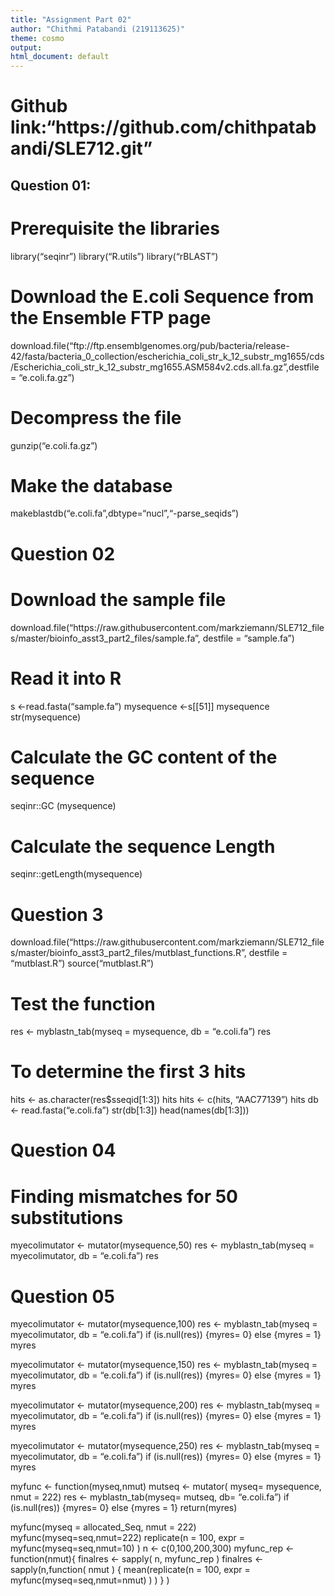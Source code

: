```yaml
--- 
title: "Assignment Part 02"
author: "Chithmi Patabandi (219113625)"
theme: cosmo
output: 
html_document: default
---
```

# Github link:"https://github.com/chithpatabandi/SLE712.git" 


## Question 01: 

# Prerequisite the libraries
library("seqinr")
library("R.utils")
library("rBLAST")

# Download the E.coli Sequence from the Ensemble FTP page
download.file("ftp://ftp.ensemblgenomes.org/pub/bacteria/release-42/fasta/bacteria_0_collection/escherichia_coli_str_k_12_substr_mg1655/cds/Escherichia_coli_str_k_12_substr_mg1655.ASM584v2.cds.all.fa.gz",destfile = "e.coli.fa.gz")

# Decompress the file
gunzip("e.coli.fa.gz")

# Make the database
makeblastdb("e.coli.fa",dbtype="nucl","-parse_seqids")

# Question 02

# Download the sample file
download.file("https://raw.githubusercontent.com/markziemann/SLE712_files/master/bioinfo_asst3_part2_files/sample.fa", destfile = "sample.fa")

# Read it into R
s <-read.fasta("sample.fa")
mysequence <-s[[51]]
mysequence
str(mysequence)

# Calculate the GC content of the sequence
seqinr::GC (mysequence)

# Calculate the sequence Length
seqinr::getLength(mysequence)

# Question 3
download.file("https://raw.githubusercontent.com/markziemann/SLE712_files/master/bioinfo_asst3_part2_files/mutblast_functions.R", destfile = "mutblast.R")
source("mutblast.R")

# Test the function
res <- myblastn_tab(myseq = mysequence, db = "e.coli.fa")
res


# To determine the first 3 hits
hits <- as.character(res$sseqid[1:3])
hits
hits <- c(hits, "AAC77139")
hits
db <- read.fasta("e.coli.fa")
str(db[1:3])
head(names(db[1:3]))

# Question 04

# Finding mismatches for 50 substitutions
myecolimutator <- mutator(mysequence,50)
res <- myblastn_tab(myseq = myecolimutator, db = "e.coli.fa")
res

# Question 05

myecolimutator <- mutator(mysequence,100)
res <- myblastn_tab(myseq = myecolimutator, db = "e.coli.fa")
if (is.null(res)) {myres= 0} else {myres = 1}
myres

myecolimutator <- mutator(mysequence,150)
res <- myblastn_tab(myseq = myecolimutator, db = "e.coli.fa")
if (is.null(res)) {myres= 0} else {myres = 1}
myres

myecolimutator <- mutator(mysequence,200)
res <- myblastn_tab(myseq = myecolimutator, db = "e.coli.fa")
if (is.null(res)) {myres= 0} else {myres = 1}
myres

myecolimutator <- mutator(mysequence,250)
res <- myblastn_tab(myseq = myecolimutator, db = "e.coli.fa")
if (is.null(res)) {myres= 0} else {myres = 1}
myres

myfunc <- function(myseq,nmut) 
  mutseq <- mutator( myseq= mysequence, nmut = 222) 
  res <- myblastn_tab(myseq= mutseq, db= "e.coli.fa") 
  if (is.null(res)) {myres= 0} else {myres = 1}
  return(myres)

myfunc(myseq = allocated_Seq, nmut = 222) 
myfunc(myseq=seq,nmut=222)
replicate(n = 100, expr = myfunc(myseq=seq,nmut=10) )
n <- c(0,100,200,300)
myfunc_rep <- function(nmut){
finalres <- sapply( n, myfunc_rep )
finalres <- sapply(n,function( nmut ) {  mean(replicate(n = 100, expr = myfunc(myseq=seq,nmut=nmut) ) ) } )  



